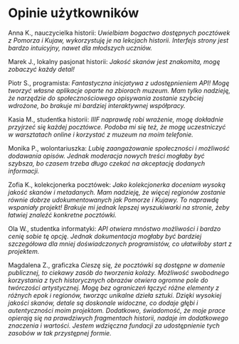 # Opinie użytkowników

Anna K., nauczycielka historii:
*Uwielbiam bogactwo dostępnych pocztówek z Pomorza i Kujaw, wykorzystuję je na lekcjach historii. Interfejs strony jest bardzo intuicyjny, nawet dla młodszych uczniów.*

Marek J., lokalny pasjonat historii:
*Jakość skanów jest znakomita, mogę zobaczyć każdy detal!*

Piotr S., programista:
*Fantastyczna inicjatywa z udostępnieniem API! Mogę tworzyć własne aplikacje oparte na zbiorach muzeum. Mam tylko nadzieję, że narzędzie do społecznościowego opisywania zostanie szybciej wdrożone, bo brakuje mi bardziej interaktywnej współpracy.*

Kasia M., studentka historii:
*IIIF naprawdę robi wrażenie, mogę dokładnie przyjrzeć się każdej pocztówce. Podoba mi się też, że mogę uczestniczyć w warsztatach online i korzystać z muzeum na moim telefonie.*

Monika P., wolontariuszka:
*Lubię zaangażowanie społeczności i możliwość dodawania opisów. Jednak moderacja nowych treści mogłaby być szybsza, bo czasem trzeba długo czekać na akceptację dodanych informacji.*

Zofia K., kolekcjonerka pocztówek:
*Jako kolekcjonerka doceniam wysoką jakość skanów i metadanych. Mam nadzieję, że więcej regionów zostanie równie dobrze udokumentowanych jak Pomorze i Kujawy. To naprawdę wspaniały projekt! Brakuje mi jednak lepszej wyszukiwarki na stronie, żeby łatwiej znaleźć konkretne pocztówki.*

Ola W., studentka informatyki:
*API otwiera mnóstwo możliwości i bardzo cenię sobie tę opcję. Jednak dokumentacja mogłaby być bardziej szczegółowa dla mniej doświadczonych programistów, co ułatwiłoby start z projektem.*

Magdalena Z., graficzka
*Cieszę się, że pocztówki są dostępne w domenie publicznej, to ciekawy zasób do tworzenia kolaży. Możliwość swobodnego korzystania z tych historycznych obrazów otwiera ogromne pole do twórczości artystycznej. Mogę bez ograniczeń łączyć różne elementy z różnych epok i regionów, tworząc unikalne dzieła sztuki. Dzięki wysokiej jakości skanów, detale są doskonale widoczne, co dodaje głębi i autentyczności moim projektom. Dodatkowo, świadomość, że moje prace opierają się na prawdziwych fragmentach historii, nadaje im dodatkowego znaczenia i wartości. Jestem wdzięczna fundacji za udostępnienie tych zasobów w tak przystępnej formie.*
